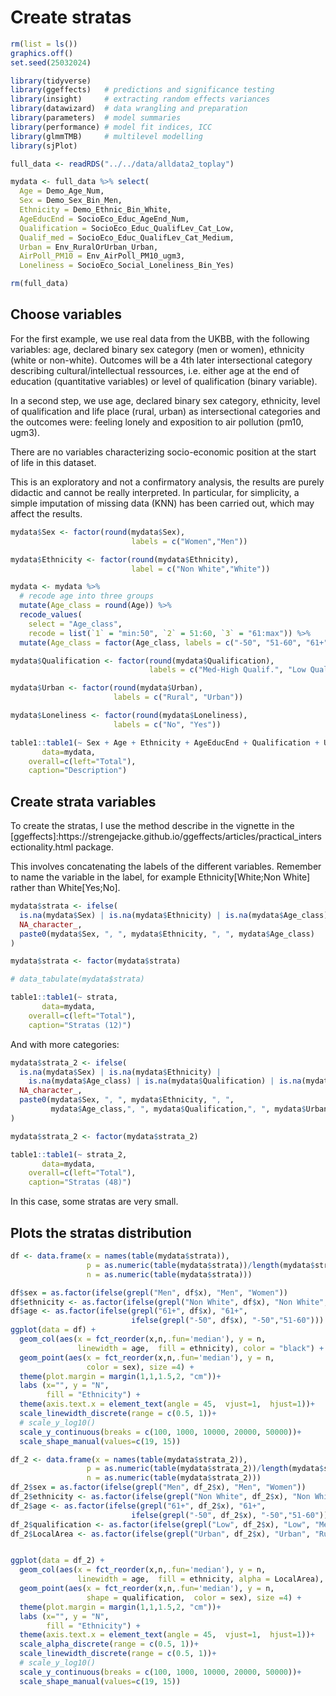 # Create stratas 

```r

rm(list = ls())
graphics.off()
set.seed(25032024)

library(tidyverse)
library(ggeffects)   # predictions and significance testing
library(insight)     # extracting random effects variances
library(datawizard)  # data wrangling and preparation
library(parameters)  # model summaries
library(performance) # model fit indices, ICC
library(glmmTMB)     # multilevel modelling
library(sjPlot)

full_data <- readRDS("../../data/alldata2_toplay")

mydata <- full_data %>% select(
  Age = Demo_Age_Num,
  Sex = Demo_Sex_Bin_Men,
  Ethnicity = Demo_Ethnic_Bin_White,
  AgeEducEnd = SocioEco_Educ_AgeEnd_Num,
  Qualification = SocioEco_Educ_QualifLev_Cat_Low,
  Qualif_med = SocioEco_Educ_QualifLev_Cat_Medium,
  Urban = Env_RuralOrUrban_Urban,
  AirPoll_PM10 = Env_AirPoll_PM10_ugm3,
  Loneliness = SocioEco_Social_Loneliness_Bin_Yes)

rm(full_data)

```

## Choose variables

For the first example, we use real data from the UKBB, with the following variables: age, declared binary sex category (men or women), ethnicity (white or non-white). Outcomes will be a 4th later intersectional category describing cultural/intellectual ressources, i.e. either age at the end of education (quantitative variables) or level of qualification (binary variable). 

In a second step, we use age, declared binary sex category, ethnicity, level of qualification and life place (rural, urban) as intersectional categories and the outcomes were: feeling lonely and exposition to air pollution (pm10, ugm3).

There are no variables characterizing socio-economic position at the start of life in this dataset.

This is an exploratory and not a confirmatory analysis, the results are purely didactic and cannot be really interpreted. In particular, for simplicity, a simple imputation of missing data (KNN) has been carried out, which may affect the results.

```r
mydata$Sex <- factor(round(mydata$Sex),
                           labels = c("Women","Men"))

mydata$Ethnicity <- factor(round(mydata$Ethnicity),
                           label = c("Non White","White"))

mydata <- mydata %>% 
  # recode age into three groups
  mutate(Age_class = round(Age)) %>% 
  recode_values(
    select = "Age_class",
    recode = list(`1` = "min:50", `2` = 51:60, `3` = "61:max")) %>% 
  mutate(Age_class = factor(Age_class, labels = c("-50", "51-60", "61+")))

mydata$Qualification <- factor(round(mydata$Qualification),
                               labels = c("Med-High Qualif.", "Low Qualif."))

mydata$Urban <- factor(round(mydata$Urban),
                       labels = c("Rural", "Urban"))

mydata$Loneliness <- factor(round(mydata$Loneliness),
                       labels = c("No", "Yes"))

table1::table1(~ Sex + Age + Ethnicity + AgeEducEnd + Qualification + Urban + Loneliness + AirPoll_PM10,
       data=mydata,
    overall=c(left="Total"),
    caption="Description")

```

## Create strata variables

To create the stratas, I use the method describe in the vignette in the [ggeffects]:https://strengejacke.github.io/ggeffects/articles/practical_intersectionality.html package.

This involves concatenating the labels of the different variables. 
Remember to name the variable in the label, for example Ethnicity[White;Non White] rather than White[Yes;No].

```r
mydata$strata <- ifelse(
  is.na(mydata$Sex) | is.na(mydata$Ethnicity) | is.na(mydata$Age_class),
  NA_character_,
  paste0(mydata$Sex, ", ", mydata$Ethnicity, ", ", mydata$Age_class)
)

mydata$strata <- factor(mydata$strata)

# data_tabulate(mydata$strata)

table1::table1(~ strata,
       data=mydata,
    overall=c(left="Total"),
    caption="Stratas (12)")


```


And with more categories:

```r
mydata$strata_2 <- ifelse(
  is.na(mydata$Sex) | is.na(mydata$Ethnicity) | 
    is.na(mydata$Age_class) | is.na(mydata$Qualification) | is.na(mydata$Urban),
  NA_character_,
  paste0(mydata$Sex, ", ", mydata$Ethnicity, ", ",
         mydata$Age_class,", ", mydata$Qualification,", ", mydata$Urban)
)

mydata$strata_2 <- factor(mydata$strata_2)

table1::table1(~ strata_2,
       data=mydata,
    overall=c(left="Total"),
    caption="Stratas (48)")

```

In this case, some stratas are very small.

## Plots the stratas distribution

```r

df <- data.frame(x = names(table(mydata$strata)),
                 p = as.numeric(table(mydata$strata))/length(mydata$strata),
                 n = as.numeric(table(mydata$strata)))

df$sex = as.factor(ifelse(grepl("Men", df$x), "Men", "Women"))
df$ethnicity <- as.factor(ifelse(grepl("Non White", df$x), "Non White", "White"))
df$age <- as.factor(ifelse(grepl("61+", df$x), "61+",
                           ifelse(grepl("-50", df$x), "-50","51-60")))
ggplot(data = df) + 
  geom_col(aes(x = fct_reorder(x,n,.fun='median'), y = n,
               linewidth = age,  fill = ethnicity), color = "black") +
  geom_point(aes(x = fct_reorder(x,n,.fun='median'), y = n,
                 color = sex), size =4) +
  theme(plot.margin = margin(1,1,1.5,2, "cm"))+ 
  labs (x="", y = "N",
        fill = "Ethnicity") +
  theme(axis.text.x = element_text(angle = 45,  vjust=1,  hjust=1))+
  scale_linewidth_discrete(range = c(0.5, 1))+
  # scale_y_log10()
  scale_y_continuous(breaks = c(100, 1000, 10000, 20000, 50000))+
  scale_shape_manual(values=c(19, 15))

```

```r

df_2 <- data.frame(x = names(table(mydata$strata_2)),
                 p = as.numeric(table(mydata$strata_2))/length(mydata$strata_2),
                 n = as.numeric(table(mydata$strata_2)))
df_2$sex = as.factor(ifelse(grepl("Men", df_2$x), "Men", "Women"))
df_2$ethnicity <- as.factor(ifelse(grepl("Non White", df_2$x), "Non White", "White"))
df_2$age <- as.factor(ifelse(grepl("61+", df_2$x), "61+",
                           ifelse(grepl("-50", df_2$x), "-50","51-60")))
df_2$qualification <- as.factor(ifelse(grepl("Low", df_2$x), "Low", "Med-High"))
df_2$LocalArea <- as.factor(ifelse(grepl("Urban", df_2$x), "Urban", "Rural"))


ggplot(data = df_2) + 
  geom_col(aes(x = fct_reorder(x,n,.fun='median'), y = n,
               linewidth = age,  fill = ethnicity, alpha = LocalArea), color = "black") +
  geom_point(aes(x = fct_reorder(x,n,.fun='median'), y = n,
                 shape = qualification,  color = sex), size =4) +
  theme(plot.margin = margin(1,1,1.5,2, "cm"))+ 
  labs (x="", y = "N",
        fill = "Ethnicity") +
  theme(axis.text.x = element_text(angle = 45,  vjust=1,  hjust=1))+
  scale_alpha_discrete(range = c(0.5, 1))+
  scale_linewidth_discrete(range = c(0.5, 1))+
  # scale_y_log10()
  scale_y_continuous(breaks = c(100, 1000, 10000, 20000, 50000))+
  scale_shape_manual(values=c(19, 15))

```



